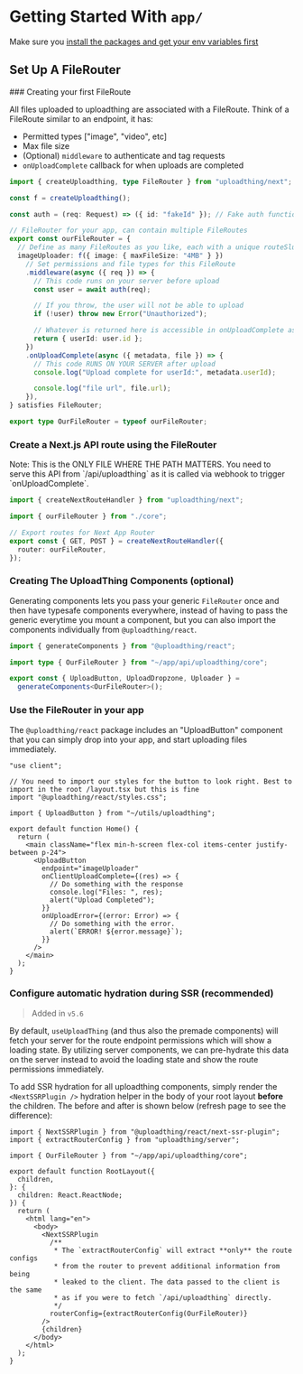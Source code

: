 
# Getting Started With `app/`

Make sure you
[install the packages and get your env variables first](/getting-started)

## Set Up A FileRouter

<Steps>
### Creating your first FileRoute

All files uploaded to uploadthing are associated with a FileRoute. Think of a
FileRoute similar to an endpoint, it has:

- Permitted types ["image", "video", etc]
- Max file size
- (Optional) `middleware` to authenticate and tag requests
- `onUploadComplete` callback for when uploads are completed

```ts copy filename="app/api/uploadthing/core.ts"
import { createUploadthing, type FileRouter } from "uploadthing/next";

const f = createUploadthing();

const auth = (req: Request) => ({ id: "fakeId" }); // Fake auth function

// FileRouter for your app, can contain multiple FileRoutes
export const ourFileRouter = {
  // Define as many FileRoutes as you like, each with a unique routeSlug
  imageUploader: f({ image: { maxFileSize: "4MB" } })
    // Set permissions and file types for this FileRoute
    .middleware(async ({ req }) => {
      // This code runs on your server before upload
      const user = await auth(req);

      // If you throw, the user will not be able to upload
      if (!user) throw new Error("Unauthorized");

      // Whatever is returned here is accessible in onUploadComplete as `metadata`
      return { userId: user.id };
    })
    .onUploadComplete(async ({ metadata, file }) => {
      // This code RUNS ON YOUR SERVER after upload
      console.log("Upload complete for userId:", metadata.userId);

      console.log("file url", file.url);
    }),
} satisfies FileRouter;

export type OurFileRouter = typeof ourFileRouter;
```

### Create a Next.js API route using the FileRouter

<Callout type="warning">
  Note: This is the ONLY FILE WHERE THE PATH MATTERS. You need to serve this API
  from `/api/uploadthing` as it is called via webhook to trigger
  `onUploadComplete`.
</Callout>

```ts copy filename="app/api/uploadthing/route.ts"
import { createNextRouteHandler } from "uploadthing/next";

import { ourFileRouter } from "./core";

// Export routes for Next App Router
export const { GET, POST } = createNextRouteHandler({
  router: ourFileRouter,
});
```

### Creating The UploadThing Components (optional)

Generating components lets you pass your generic `FileRouter` once and then have
typesafe components everywhere, instead of having to pass the generic everytime
you mount a component, but you can also import the components individually from
`@uploadthing/react`.

```ts copy filename="src/utils/uploadthing.ts"
import { generateComponents } from "@uploadthing/react";

import type { OurFileRouter } from "~/app/api/uploadthing/core";

export const { UploadButton, UploadDropzone, Uploader } =
  generateComponents<OurFileRouter>();
```

### Use the FileRouter in your app

The `@uploadthing/react` package includes an "UploadButton" component that you
can simply drop into your app, and start uploading files immediately.

```tsx copy filename="app/example-uploader/page.tsx"
"use client";

// You need to import our styles for the button to look right. Best to import in the root /layout.tsx but this is fine
import "@uploadthing/react/styles.css";

import { UploadButton } from "~/utils/uploadthing";

export default function Home() {
  return (
    <main className="flex min-h-screen flex-col items-center justify-between p-24">
      <UploadButton
        endpoint="imageUploader"
        onClientUploadComplete={(res) => {
          // Do something with the response
          console.log("Files: ", res);
          alert("Upload Completed");
        }}
        onUploadError={(error: Error) => {
          // Do something with the error.
          alert(`ERROR! ${error.message}`);
        }}
      />
    </main>
  );
}
```

### Configure automatic hydration during SSR (recommended)

> Added in `v5.6`

By default, `useUploadThing` (and thus also the premade components) will fetch
your server for the route endpoint permissions which will show a loading state.
By utilizing server components, we can pre-hydrate this data on the server
instead to avoid the loading state and show the route permissions immediately.

To add SSR hydration for all uploadthing components, simply render the
`<NextSSRPlugin />` hydration helper in the body of your root layout **before**
the children. The before and after is shown below (refresh page to see the
difference):


<div className="mt-6 flex items-center justify-center gap-8">
  <WithoutSSR />
  <WithSSR />
</div>

```tsx copy filename="app/layout.tsx"
import { NextSSRPlugin } from "@uploadthing/react/next-ssr-plugin";
import { extractRouterConfig } from "uploadthing/server";

import { OurFileRouter } from "~/app/api/uploadthing/core";

export default function RootLayout({
  children,
}: {
  children: React.ReactNode;
}) {
  return (
    <html lang="en">
      <body>
        <NextSSRPlugin
          /**
           * The `extractRouterConfig` will extract **only** the route configs
           * from the router to prevent additional information from being
           * leaked to the client. The data passed to the client is the same
           * as if you were to fetch `/api/uploadthing` directly.
           */
          routerConfig={extractRouterConfig(OurFileRouter)}
        />
        {children}
      </body>
    </html>
  );
}
```

</Steps>
